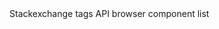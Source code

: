 
<Meta title="Introduction" />

<div className="sb-container">
  <div className='sb-section-title'>
    Stackexchange tags API browser component list
  </div>
 </div>

<style>
  {`
    .sb-container {
      margin-bottom: 48px;
    }
    .sb-section-title p {
      font-size: 3.5rem;
      line-height: 125%;
    }
  `}
</style>

